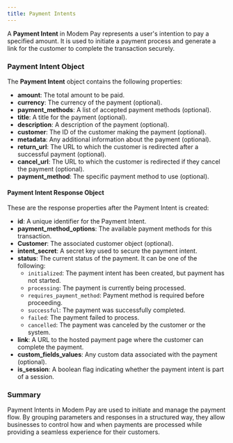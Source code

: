 ```yaml
---
title: Payment Intents
---
```


A **Payment Intent** in Modem Pay represents a user's intention to pay a specified amount. It is used to initiate a payment process and generate a link for the customer to complete the transaction securely.

### Payment Intent Object

The **Payment Intent** object contains the following properties:

- **amount**: The total amount to be paid.
- **currency**: The currency of the payment (optional).
- **payment_methods**: A list of accepted payment methods (optional).
- **title**: A title for the payment (optional).
- **description**: A description of the payment (optional).
- **customer**: The ID of the customer making the payment (optional).
- **metadata**: Any additional information about the payment (optional).
- **return_url**: The URL to which the customer is redirected after a successful payment (optional).
- **cancel_url**: The URL to which the customer is redirected if they cancel the payment (optional).
- **payment_method**: The specific payment method to use (optional).

#### Payment Intent Response Object
These are the response properties after the Payment Intent is created:

- **id**: A unique identifier for the Payment Intent.
- **payment_method_options**: The available payment methods for this transaction.
- **Customer**: The associated customer object (optional).
- **intent_secret**: A secret key used to secure the payment intent.
- **status**: The current status of the payment. It can be one of the following:
  - `initialized`: The payment intent has been created, but payment has not started.
  - `processing`: The payment is currently being processed.
  - `requires_payment_method`: Payment method is required before proceeding.
  - `successful`: The payment was successfully completed.
  - `failed`: The payment failed to process.
  - `cancelled`: The payment was canceled by the customer or the system.
- **link**: A URL to the hosted payment page where the customer can complete the payment.
- **custom_fields_values**: Any custom data associated with the payment (optional).
- **is_session**: A boolean flag indicating whether the payment intent is part of a session.

### Summary
Payment Intents in Modem Pay are used to initiate and manage the payment flow. By grouping parameters and responses in a structured way, they allow businesses to control how and when payments are processed while providing a seamless experience for their customers.